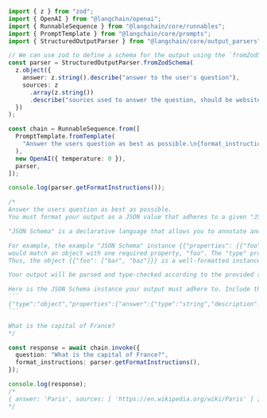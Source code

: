 ````typescript
import { z } from "zod";
import { OpenAI } from "@langchain/openai";
import { RunnableSequence } from "@langchain/core/runnables";
import { PromptTemplate } from "@langchain/core/prompts";
import { StructuredOutputParser } from "@langchain/core/output_parsers";

// We can use zod to define a schema for the output using the `fromZodSchema` method of `StructuredOutputParser`.
const parser = StructuredOutputParser.fromZodSchema(
  z.object({
    answer: z.string().describe("answer to the user's question"),
    sources: z
      .array(z.string())
      .describe("sources used to answer the question, should be websites."),
  })
);

const chain = RunnableSequence.from([
  PromptTemplate.fromTemplate(
    "Answer the users question as best as possible.\n{format_instructions}\n{question}"
  ),
  new OpenAI({ temperature: 0 }),
  parser,
]);

console.log(parser.getFormatInstructions());

/*
Answer the users question as best as possible.
You must format your output as a JSON value that adheres to a given "JSON Schema" instance.

"JSON Schema" is a declarative language that allows you to annotate and validate JSON documents.

For example, the example "JSON Schema" instance {{"properties": {{"foo": {{"description": "a list of test words", "type": "array", "items": {{"type": "string"}}}}}}, "required": ["foo"]}}}}
would match an object with one required property, "foo". The "type" property specifies "foo" must be an "array", and the "description" property semantically describes it as "a list of test words". The items within "foo" must be strings.
Thus, the object {{"foo": ["bar", "baz"]}} is a well-formatted instance of this example "JSON Schema". The object {{"properties": {{"foo": ["bar", "baz"]}}}} is not well-formatted.

Your output will be parsed and type-checked according to the provided schema instance, so make sure all fields in your output match the schema exactly and there are no trailing commas!

Here is the JSON Schema instance your output must adhere to. Include the enclosing markdown codeblock:
```
{"type":"object","properties":{"answer":{"type":"string","description":"answer to the user's question"},"sources":{"type":"array","items":{"type":"string"},"description":"sources used to answer the question, should be websites."}},"required":["answer","sources"],"additionalProperties":false,"$schema":"http://json-schema.org/draft-07/schema#"}
```

What is the capital of France?
*/

const response = await chain.invoke({
  question: "What is the capital of France?",
  format_instructions: parser.getFormatInstructions(),
});

console.log(response);
/*
{ answer: 'Paris', sources: [ 'https://en.wikipedia.org/wiki/Paris' ] }
*/
````